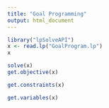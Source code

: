 ```yaml
---
title: "Goal Programming"
output: html_document
---
```


```r
library("lpSolveAPI")
x <- read.lp("GoalProgram.lp")
x
```


```r
solve(x)
get.objective(x)
```


```r
get.constraints(x)
```


```r
get.variables(x)
```

